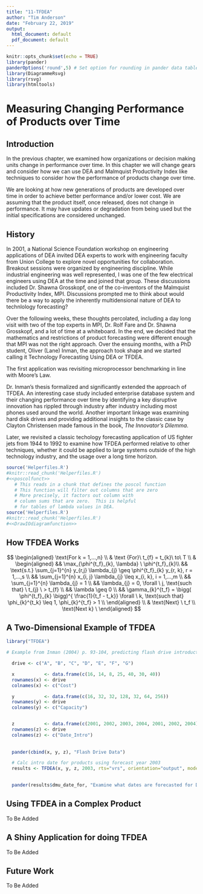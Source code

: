```yaml
---
title: "11-TFDEA"
author: "Tim Anderson"
date: "February 22, 2019"
output:
  html_document: default
  pdf_document: default
---
```


```r
knitr::opts_chunk$set(echo = TRUE)
library(pander)
panderOptions('round',5) # Set option for rounding in pander data tables
library(DiagrammeRsvg)
library(rsvg)
library(htmltools)
```


# Measuring Changing Performance of Products over Time

## Introduction  

In the previous chapter, we examined how organizations or decision making units change in performance over time.  In this chapter we will change gears and consider how we can use DEA and Malmquist Productivity Index like techniques to consider how the performance of products change over time.  

We are looking at how new generations of products are developed over time in order to achieve better performance and/or lower cost. We are assuming that the product itself, once released, does not change in performance. It may have updates or degradation from being used but the initial specifications are considered unchanged.  

## History  

In 2001, a National Science Foundation workshop on engineering applications of DEA invited DEA experts to work with engineering faculty from Union College to explore novel opportunities for collaboration. Breakout sessions were organized by engineering discipline.  While industrial engineering was well represented, I was one of the few electrical engineers using DEA at the time and joined that group.  These discussions included Dr. Shawna Grosskopf, one of the co-inventors of the Malmquist Productivity Index, MPI.  Discussions prompted me to think about would there be a way to apply the inherently multidensional nature of DEA to technlology forecasting?  

Over the following weeks, these thoughts percolated, including a day long visit with two of the top experts in MPI, Dr. Rolf Fare and Dr. Shawna Grosskopf, and a lot of time at a whiteboard. In the end, we decided that the mathematics and restrictions of product forecasting were different enough that MPI was not the right approach.  Over the ensuing months, with a PhD student, Oliver (Lane) Inman, the approach took shape and we started calling it Technology Forecasting Using DEA or TFDEA.  

The first application was revisiting microprocessor benchmarking in line with Moore's Law.  

Dr. Inman's thesis formalized and significantly extended the approach of TFDEA.  An interesting case study included enterprise database system and their changing performance over time by identifying a key disruptive innovation has rippled through industry after industry including most phones used around the world.  Another important linkage was examining hard disk drives and providing additional insights to the classic case by Clayton Christensen made famous in the book, _The Innovator's Dilemma_.

Later, we revisited a classic techology forecasting application of US fighter jets from 1944 to 1992 to examine how TFDEA performed relative to other techniques, whether it could be applied to large systems outside of the high technology industry, and the usage over a long time horizon.

```r
source('Helperfiles.R')
#knitr::read_chunk('Helperfiles.R')
#<<poscolfunct>>   
   # This reads in a chunk that defines the poscol function
   # This function will filter out columns that are zero
   # More precisely, it factors out column with
   # column sums that are zero.  This is helpful
   # for tables of lambda values in DEA.
source('Helperfiles.R')
#knitr::read_chunk('Helperfiles.R')
#<<DrawIOdiagramfunction>>   
```

## How TFDEA Works


$$
\begin{aligned}
      \text{For k = 1,...,n} \\
           & \text {For}\ t_{f} = t_{k}\ to\  T \\
          & \begin{aligned}
              && \max_{\phi^{t_f}_{k}, \lambda} \  \phi^{t_f}_{k}\\
              && \text{s.t.} \sum_{j=1}^{n} y_{r,j} \lambda_{j} \geq \phi^{t_f}_{k} y_{r, k}, r = 1,...,s \\
              && \sum_{j=1}^{n} x_{i, j} \lambda_{j} \leq x_{i, k}, i = 1,...,m \\
              && \sum_{j=1}^{n} \lambda_{j} = 1 \\
              && \lambda_{j} = 0, \forall \ j, \text{such that} \ t_{j} \ > t_{f} \\
              && \lambda \geq 0 \\
              && \gamma_{k}^{t_f} = \bigg( \phi^{t_f}_{k} \bigg)^{ \frac{1}{t_f - t_k}} \forall \ k, \text{such that} \phi_{k}^{t_k} \leq 1, \phi_{k}^{t_f} > 1 \\
            \end{aligned} \\
          & \text{Next} \ t_f \\
        \text{Next k} \
\end{aligned}
$$

## A Two-Dimensional Example of TFDEA

```r
library("TFDEA")

# Example from Inman (2004) p. 93-104, predicting flash drive introduction dates

  drive <- c("A", "B", "C", "D", "E", "F", "G")

  x           <- data.frame(c(16, 14, 8, 25, 40, 30, 40))
  rownames(x) <- drive
  colnames(x) <- c("Cost")

  y           <- data.frame(c(16, 32, 32, 128, 32, 64, 256))
  rownames(y) <- drive
  colnames(y) <- c("Capacity")


  z           <- data.frame(c(2001, 2002, 2003, 2004, 2001, 2002, 2004))
  rownames(z) <- drive
  colnames(z) <- c("Date_Intro")
  
  
  pander(cbind(x, y, z), "Flash Drive Data")

  # Calc intro date for products using forecast year 2003
  results <- TFDEA(x, y, z, 2003, rts="vrs", orientation="output", mode="dynamic")

  
  pander(results$dmu_date_for, "Examine what dates are forecasted for DMU D and G")

```


## Using TFDEA in a Complex Product

To Be Added

## A Shiny Application for doing TFDEA

To Be Added

## Future Work

To Be Added
